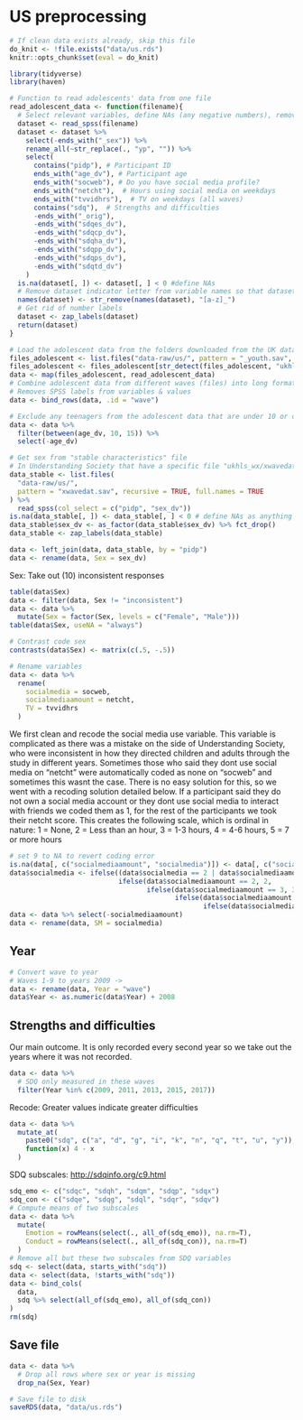 # US preprocessing

```r
# If clean data exists already, skip this file
do_knit <- !file.exists("data/us.rds")
knitr::opts_chunk$set(eval = do_knit)
```

```r
library(tidyverse)
library(haven)
```

```r
# Function to read adolescents' data from one file
read_adolescent_data <- function(filename){
  # Select relevant variables, define NAs (any negative numbers), remove "yp" from the beginning of variable names
  dataset <- read_spss(filename)
  dataset <- dataset %>%
    select(-ends_with("_sex")) %>%
    rename_all(~str_replace(., "yp", "")) %>%
    select(
      contains("pidp"), # Participant ID
      ends_with("age_dv"), # Participant age
      ends_with("socweb"), # Do you have social media profile?
      ends_with("netcht"),  # Hours using social media on weekdays
      ends_with("tvvidhrs"),  # TV on weekdays (all waves)
      contains("sdq"),  # Strengths and difficulties
      -ends_with("_orig"),
      -ends_with("sdqes_dv"),
      -ends_with("sdqcp_dv"),
      -ends_with("sdqha_dv"),
      -ends_with("sdqpp_dv"),
      -ends_with("sdqps_dv"),
      -ends_with("sdqtd_dv")
    )
  is.na(dataset[, ]) <- dataset[, ] < 0 #define NAs
  # Remove dataset indicator letter from variable names so that datasets can be merged
  names(dataset) <- str_remove(names(dataset), "[a-z]_")
  # Get rid of number labels
  dataset <- zap_labels(dataset)
  return(dataset)
}
```

```r
# Load the adolescent data from the folders downloaded from the UK data service.
files_adolescent <- list.files("data-raw/us/", pattern = "_youth.sav", recursive = TRUE, full.names = TRUE)
files_adolescent <- files_adolescent[str_detect(files_adolescent, "ukhls")]
data <- map(files_adolescent, read_adolescent_data)
# Combine adolescent data from different waves (files) into long format
# Removes SPSS labels from variables & values
data <- bind_rows(data, .id = "wave")
```

```r
# Exclude any teenagers from the adolescent data that are under 10 or over 15
data <- data %>% 
  filter(between(age_dv, 10, 15)) %>% 
  select(-age_dv)
```

```r
# Get sex from "stable characteristics" file
# In Understanding Society that have a specific file "ukhls_wx/xwavedat.sav" which indicates stable characteristics of participants in the survey. We prefer to use this for sex because it is derived from multiple interviews and checked for consistency.
data_stable <- list.files(
  "data-raw/us/", 
  pattern = "xwavedat.sav", recursive = TRUE, full.names = TRUE
) %>%
  read_spss(col_select = c("pidp", "sex_dv"))
is.na(data_stable[, ]) <- data_stable[, ] < 0 # define NAs as anything under 0
data_stable$sex_dv <- as_factor(data_stable$sex_dv) %>% fct_drop()
data_stable <- zap_labels(data_stable)

data <- left_join(data, data_stable, by = "pidp")
data <- rename(data, Sex = sex_dv)
```

Sex: Take out (10) inconsistent responses

```r
table(data$Sex)
data <- filter(data, Sex != "inconsistent")
data <- data %>% 
  mutate(Sex = factor(Sex, levels = c("Female", "Male")))
table(data$Sex, useNA = "always")

# Contrast code sex
contrasts(data$Sex) <- matrix(c(.5, -.5))
```

```r
# Rename variables
data <- data %>%
  rename(
    socialmedia = socweb,
    socialmediaamount = netcht,
    TV = tvvidhrs
  )
```

We first clean and recode the social media use variable. This variable is complicated as there was a mistake on the side of Understanding Society, who were inconsistent in how they directed children and adults through the study in different years. Sometimes those who said they dont use social media on "netcht" were automatically coded as none on "socweb" and sometimes this wasnt the case. There is no easy solution for this, so we went with a recoding solution detailed below. If a participant said they do not own a social media account or they dont use social media to interact with friends we coded them as 1, for the rest of the participants we took their netcht score. This creates the following scale, which is ordinal in nature: 1 = None, 2 = Less than an hour, 3 = 1-3 hours, 4 = 4-6 hours, 5 = 7 or more hours

```r
# set 9 to NA to revert coding error
is.na(data[, c("socialmediaamount", "socialmedia")]) <- data[, c("socialmediaamount", "socialmedia")] == 9
data$socialmedia <- ifelse((data$socialmedia == 2 | data$socialmediaamount == 1), 1,
                           ifelse(data$socialmediaamount == 2, 2,
                                  ifelse(data$socialmediaamount == 3, 3,
                                         ifelse(data$socialmediaamount == 4, 4,
                                                ifelse(data$socialmediaamount == 5, 5, NA)))))
data <- data %>% select(-socialmediaamount)
data <- rename(data, SM = socialmedia)
```

## Year

```r
# Convert wave to year
# Waves 1-9 to years 2009 ->
data <- rename(data, Year = "wave")
data$Year <- as.numeric(data$Year) + 2008
```

## Strengths and difficulties

Our main outcome. It is only recorded every second year so we take out the years where it was not recorded.

```r
data <- data %>% 
  # SDQ only measured in these waves
  filter(Year %in% c(2009, 2011, 2013, 2015, 2017))
```

Recode: Greater values indicate greater difficulties

```r
data <- data %>%
  mutate_at(
    paste0("sdq", c("a", "d", "g", "i", "k", "n", "q", "t", "u", "y")),
    function(x) 4 - x
  )
```

SDQ subscales: <http://sdqinfo.org/c9.html>

```r
sdq_emo <- c("sdqc", "sdqh", "sdqm", "sdqp", "sdqx")
sdq_con <- c("sdqe", "sdqg", "sdql", "sdqr", "sdqv")
# Compute means of two subscales
data <- data %>% 
  mutate(
    Emotion = rowMeans(select(., all_of(sdq_emo)), na.rm=T),
    Conduct = rowMeans(select(., all_of(sdq_con)), na.rm=T)
  ) 
# Remove all but these two subscales from SDQ variables
sdq <- select(data, starts_with("sdq"))
data <- select(data, !starts_with("sdq"))
data <- bind_cols(
  data,
  sdq %>% select(all_of(sdq_emo), all_of(sdq_con))
)
rm(sdq)
```

## Save file

```r
data <- data %>%
  # Drop all rows where sex or year is missing
  drop_na(Sex, Year)

# Save file to disk
saveRDS(data, "data/us.rds")
```
